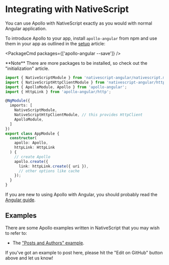 
# Integrating with NativeScript

You can use Apollo with NativeScript exactly as you would with normal Angular application.

To introduce Apollo to your app, install `apollo-angular` from npm and use them in your app as outlined in the [setup](../get-started.md) article:

<PackageCmd packages={['apollo-angular --save']} />

<Callout type="info">
**Note** There are more packages to be installed, so check out the "initialization" article.
</Callout>

```typescript
import { NativeScriptModule } from 'nativescript-angular/nativescript.module';
import { NativeScriptHttpClientModule } from 'nativescript-angular/http-client';
import { ApolloModule, Apollo } from 'apollo-angular';
import { HttpLink } from 'apollo-angular/http';

@NgModule({
  imports: [
    NativeScriptModule,
    NativeScriptHttpClientModule, // this provides HttpClient
    ApolloModule,
  ]
})
export class AppModule {
  constructor(
    apollo: Apollo,
    httpLink: HttpLink
  ) {
    // create Apollo
    apollo.create({
      link: httpLink.create({ uri }),
      // other options like cache
    });
  }
}
```

If you are new to using Apollo with Angular, you should probably read the [Angular guide](/).

## Examples

There are some Apollo examples written in NativeScript that you may wish to refer to:

- The ["Posts and Authors" example](https://github.com/kamilkisiela/apollo-angular-nativescript).

<Callout type="info">
If you've got an example to post here, please hit the "Edit on GitHub" button above and let us know!
</Callout>
